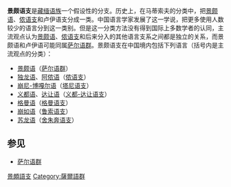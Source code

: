 {{Infobox Language family
|name=景颇语支
|acceptance=（有爭議）
|region=[[印度|印度]]、[[缅甸|缅甸]]、[[中国|中国]]边境地区
|familycolor=Sino-Tibetan
|fam1=[[漢藏語系|漢藏語系]]
|fam2=[[藏緬語族|藏緬語族]]
|child1=[[景颇语|景颇语]]
|child2=[[侬语支|侬语支]]
|child3=[[塔尼语支|塔尼语支]]
|child4=[[义都-达让语支|义都-达让语支]]
|child5=[[格曼语支|格曼语支]]
|child6=[[鲁索语支|鲁索语支]]
|child7=[[舍朱奔语支|舍朱奔语支]]
|linglist=
|iso5=無
|iso6=kluc
}}
'''景颇语支'''是[[藏缅语族|藏缅语族]]一个假设性的分支。历史上，在马蒂索夫的分类中，把[[景颇语|景颇语]]、[[侬语支|侬语支]]和卢伊语支分成一类。中国语言学家发展了这一学说，把更多使用人数较少的语言分到这一类别。但是这一分类方法没有得到国际上多数学者的认同，主流观点认为[[景颇语|景颇语]]、[[侬语支|侬语支]]和后来分入的其他语言支系之间都是独立的关系，而景颇语和卢伊语可能同属[[萨尔语群|萨尔语群]]。景颇语支在中国境内包括下列语言（括号内是主流观点的分类）：
*[[景颇语|景颇语]]（[[萨尔语群|萨尔语群]]）
*[[独龙语|独龙语]]、[[阿侬语|阿侬语]]（[[侬语支|侬语支]]）
*[[崩尼-博嘎尔语|崩尼-博嘎尔语]]（[[塔尼语支|塔尼语支]]）
*[[义都语|义都语]]、[[达让语|达让语]]（[[义都-达让语支|义都-达让语支]]）
*[[格曼语|格曼语]]（[[格曼语支|格曼语支]]）
*[[崩如语|崩如语]]（[[鲁索语支|鲁索语支]]）
*[[苏龙语|苏龙语]]（[[舍朱奔语支|舍朱奔语支]]）

==参见==
* [[萨尔语群|萨尔语群]]

[[Category:景頗語支|]]
[[Category:薩爾語群|Category:薩爾語群]]